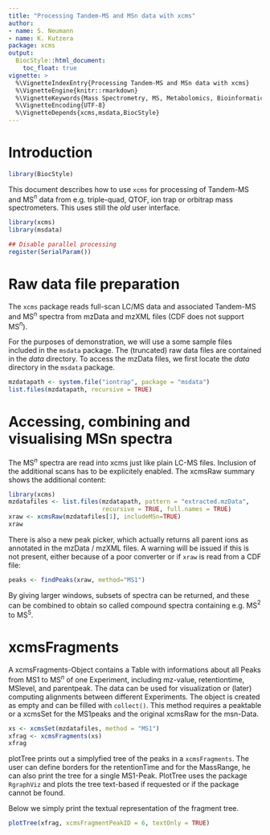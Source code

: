 ```yaml
---
title: "Processing Tandem-MS and MSn data with xcms"
author: 
- name: S. Neumann
- name: K. Kutzera
package: xcms
output:
  BiocStyle::html_document:
    toc_float: true
vignette: >
  %\VignetteIndexEntry{Processing Tandem-MS and MSn data with xcms}
  %\VignetteEngine{knitr::rmarkdown}
  %\VignetteKeywords{Mass Spectrometry, MS, Metabolomics, Bioinformatics}
  %\VignetteEncoding{UTF-8}
  %\VignetteDepends{xcms,msdata,BiocStyle}
---
```


# Introduction

```r
library(BiocStyle)
```

This document describes how to use `xcms` for processing of Tandem-MS and MS$^{n}$
data from e.g. triple-quad, QTOF, ion trap or orbitrap mass spectrometers. This
uses still the *old* user interface.

```r
library(xcms)
library(msdata)

## Disable parallel processing
register(SerialParam())
```

# Raw data file preparation

The `xcms` package reads full-scan LC/MS data and associated Tandem-MS and MS$^{n}$
spectra from mzData and mzXML files (CDF does not support MS$^{n}$).

For the purposes of demonstration, we will use a some sample files included in
the `msdata` package. The (truncated) raw data files are contained in the *data*
directory.  To access the mzData files, we first locate the *data* directory in
the `msdata` package.

```r
mzdatapath <- system.file("iontrap", package = "msdata")
list.files(mzdatapath, recursive = TRUE)
```

# Accessing, combining and visualising MSn spectra

The MS$^{n}$ spectra are read into xcms just like plain LC-MS files.  Inclusion of
the additional scans has to be explicitely enabled. The xcmsRaw summary shows
the additional content:

```r
library(xcms)
mzdatafiles <- list.files(mzdatapath, pattern = "extracted.mzData",
                          recursive = TRUE, full.names = TRUE)
xraw <- xcmsRaw(mzdatafiles[1], includeMSn=TRUE)
xraw

```

There is also a new peak picker, which actually returns all parent ions as
annotated in the mzData / mzXML files. A warning will be issued if this is not
present, either because of a poor converter or if `xraw` is read from a CDF
file:

```r
peaks <- findPeaks(xraw, method="MS1")
```

By giving larger windows, subsets of spectra can be returned, and these can be
combined to obtain so called compound spectra containing e.g. MS$^{2}$ to
MS$^{5}$.

# xcmsFragments

A xcmsFragments-Object contains a Table with informations about all Peaks from
MS1 to MS$^{n}$ of one Experiment, including mz-value, retentiontime, MSlevel, and
parentpeak. The data can be used for visualization or (later) computing
alignments between different Experiments. The object is created as empty and can
be filled with `collect()`. This method requires a peaktable or a xcmsSet for
the MS1peaks and the original xcmsRaw for the msn-Data.

```r
xs <- xcmsSet(mzdatafiles, method = "MS1")
xfrag <- xcmsFragments(xs)
xfrag

```

plotTree prints out a simplyfied tree of the peaks in a `xcmsFragments`. The
user can define borders for the retentionTime and for the MassRange, he can also
print the tree for a single MS1-Peak. PlotTree uses the package `RgraphViz` and
plots the tree text-based if requested or if the package cannot be found.

Below we simply print the textual representation of the fragment tree.

```r
plotTree(xfrag, xcmsFragmentPeakID = 6, textOnly = TRUE)
```

